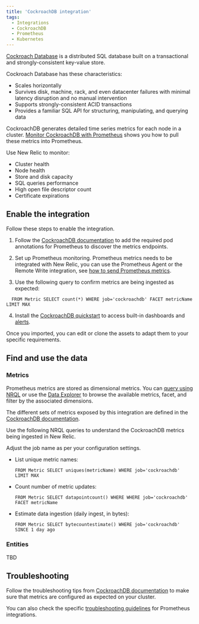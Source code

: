 ```yaml
---
title: 'CockroachDB integration'
tags:
  - Integrations
  - CockroachDB
  - Prometheus
  - Kubernetes
---
```


[Cockroach Database](https://www.cockroachlabs.com/docs/) is a distributed SQL database built on a transactional and strongly-consistent key-value store.

Cockroach Database has these characteristics:

* Scales horizontally
* Survives disk, machine, rack, and even datacenter failures with minimal latency disruption and no manual intervention
* Supports strongly-consistent ACID transactions
* Provides a familiar SQL API for structuring, manipulating, and querying data

CockroachDB generates detailed time series metrics for each node in a cluster. [Monitor CockroachDB with Prometheus](https://www.cockroachlabs.com/docs/v22.1/monitor-cockroachdb-with-prometheus.html#before-you-begin) shows you how to pull these metrics into Prometheus.

Use New Relic to monitor:
* Cluster health
* Node health
* Store and disk capacity
* SQL queries performance
* High open file descriptor count
* Certificate expirations

## Enable the integration

Follow these steps to enable the integration.

1. Follow the [CockroachDB documentation](https://www.cockroachlabs.com/docs/v22.1/monitor-cockroachdb-with-prometheus.html) to add the required pod annotations for Prometheus to discover the metrics endpoints.

2. Set up Prometheus monitoring. Prometheus metrics needs to be integrated with New Relic, you can use the Prometheus Agent or the Remote Write integration, see [how to send Prometheus metrics](/docs/infrastructure/prometheus-integrations/get-started/send-prometheus-metric-data-new-relic/).

3. Use the following query to confirm metrics are being ingested as expected:

  ```
    FROM Metric SELECT count(*) WHERE job='cockroachdb' FACET metricName LIMIT MAX
  ```

4. Install the [CockroachDB quickstart](https://newrelic.com/instant-observability/) to access built-in dashboards and [alerts](/docs/alerts-applied-intelligence/new-relic-alerts/learn-alerts/introduction-alerts/).

  Once you imported, you can edit or clone the assets to adapt them to your specific requirements.

## Find and use the data

### Metrics

Prometheus metrics are stored as dimensional metrics. You can [query using NRQL](/docs/telemetry-data-platform/get-data/apis/query-metric-data-type/) or use the [Data Explorer](/docs/query-your-data/explore-query-data/browse-data/introduction-data-explorer/) to browse the available metrics, facet, and filter by the associated dimensions.

The different sets of metrics exposed by this integration are defined in the [CockroachDB documentation](https://www.cockroachlabs.com/docs/stable/monitoring-and-alerting.html).

Use the following NRQL queries to understand the CockroachDB metrics being ingested in New Relic.

<Callout variant="tip">
Adjust the job name as per your configuration settings.
</Callout>

* List unique metric names:

  ```
  FROM Metric SELECT uniques(metricName) WHERE job='cockroachdb' LIMIT MAX
  ```

* Count number of metric updates:

  ```
  FROM Metric SELECT datapointcount() WHERE WHERE job='cockroachdb' FACET metricName
  ```

* Estimate data ingestion (daily ingest, in bytes):

	```
  FROM Metric SELECT bytecountestimate() WHERE job='cockroachdb' SINCE 1 day ago
  ```

### Entities

TBD

## Troubleshooting

Follow the troubleshooting tips from [CockroachDB documentation](https://www.cockroachlabs.com/docs/v22.1/monitor-cockroachdb-with-prometheus.html) to make sure that metrics are configured as expected on your cluster.

You can also check the specific [troubleshooting guidelines](/docs/infrastructure/prometheus-integrations/troubleshooting/no-data-appears-prometheus-integration) for Prometheus integrations.